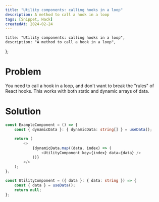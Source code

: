 ```yaml
---
title: "Utility components: calling hooks in a loop"
description: A method to call a hook in a loop
tags: [Snippet, Hack]
createdAt: 2024-02-24
---
```


	title: "Utility components: calling hooks in a loop",
	description: "A method to call a hook in a loop",
};

# Problem

You need to call a hook in a loop, and don't want to break the "rules" of React hooks.
This works with both static and dynamic arrays of data.

# Solution

```typescript
const ExampleComponent = () => {
	const { dynamicData }: { dynamicData: string[] } = useData();

	return (
		<>
			{dynamicData.map((data, index) => (
				<UtilityComponent key={index} data={data} />
			))}
		</>
	);
};

const UtilityComponent = ({ data }: { data: string }) => {
	const { data } = useData();
	return null;
};
```
